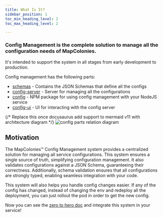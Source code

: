 ```yaml
---
title: What Is It?
sidebar_position: 1
toc_min_heading_level: 2
toc_max_heading_level: 2

---
```



### Config Management is the complete solution to manage all the configuration needs of MapColonies.
It's intended to support the system in all stages from early development to production.


Config management has the following parts:

- [schemas](https://github.com/MapColonies/schemas) - Contains the JSON Schemas that define all the configs
- [config-server](https://github.com/MapColonies/config-server) - Server for managing all the configurations
- [config](https://github.com/MapColonies/config) - NPM package for using config management with your NodeJS service
- [config-ui](https://github.com/MapColonies/config-ui) - UI for interacting with the config server


{/* Replace this once docusaurus add support to mermaid v11 with architecture diagram */}
![config parts relation diagram](./img/config-management-architecture.png)

## Motivation
The MapColonies™ Config Management system provides a centralized solution for managing all service configurations. 
This system ensures a single source of truth, simplifying configuration management. 
It also validates configurations against a JSON Schema, guaranteeing their correctness. 
Additionally, schema validation ensures that all configurations are strongly typed, enabling seamless integration with your code.

This system will also helps you handle config changes easier. If any of the config has changed, 
instead of changing the env and redeploy all the deployment, 
you can just rollout the pod in order to get the new config.

Now you can see the [zero to hero doc](/docs/guides/config-management/zero-to-hero.mdx) and integrate this system in your service!